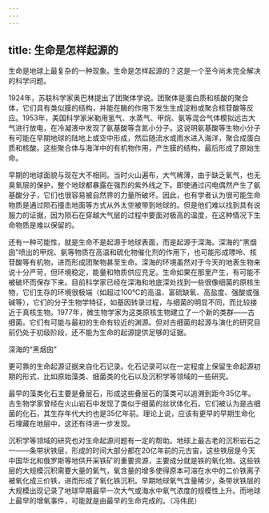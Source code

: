```yaml
---
---
---
```

title: 生命是怎样起源的
---




生命是地球上最复杂的一种现象。生命是怎样起源的？这是一个至今尚未完全解决的科学问题。

1924年，苏联科学家奥巴林提出了团聚体学说。团聚体是蛋白质和核酸的聚合体，它们具有类似膜的结构，并能在酶的作用下发生生成淀粉或聚合核苷酸等反应。1953年，美国科学家米勒用氢气、水蒸气、甲烷、氨等混合气体模拟远古大气进行放电，在冷凝液中发现了氨基酸等含氮小分子。这说明氨基酸等生物小分子有可能在早期地球的陆地上或空中形成，然后随流水或雨水进入海洋，聚合成蛋白质和核酸。这些聚合体与海洋中的有机物作用，产生膜的结构，最后形成了原始生命。

早期的地球面貌与现在大不相同。当时火山遍布，大气稀薄，由于缺乏氧气，也无臭氧层的保护，整个地球都暴露在强烈的紫外线之下。即使通过闪电偶然产生了氨基酸分子，它们也很容易被自然界的力量所破坏。因此，也有学者认为很可能生命物质是通过陨石撞击地面等方式从外太空被带到地球的。但是他们难以找到具有说服力的证据，因为陨石在穿越大气层的过程中要面对极高的温度，在这种情况下生命物质是难以保留的。

还有一种可能性，就是生命不是起源于地球表面，而是起源于深海。深海的“黑烟囱”喷出的甲烷、氨等物质在高温和硫化物催化剂的作用下，也可能形成嘌呤、核苷酸等有机物，进而形成团聚物甚至生命。深海的环境虽然对于今天的地表生物来说十分严苛，但环境稳定，能量和物质供应充足。生命如果在那里产生，有可能不被破坏而保存下来。目前科学家已经在深海和地底深处找到一些很像细菌的原核生物，它们生存的环境很极端（如超过100℃的高温、富硫缺氧、高盐度、强酸或强碱等），它们的分子生物学特征，如基因转录过程，与细菌的明显不同，而比较接近于真核生物。1977年，微生物学家为这类原核生物建立了一个新的类群——古细菌。它们有可能与最初的生命有较近的渊源。但对古细菌的起源与演化的研究目前仍处于初级阶段，还不能为生命的起源提供足够的证据。

深海的“黑烟囱”



更可靠的生命起源证据来自化石记录。化石记录可以在一定程度上保留生命起源初期的形式，比如原始藻类、细菌类的化石以及沉积学等领域的一些研究。

最早的藻类化石主要是叠层石，形成这些叠层石的藻类可以追溯到距今35亿年。古生物学家曾经在火山岩石中发现了类似于细菌的丝状体化石，它们被认为是古细菌的化石，其生存年代大约也是35亿年前。理论上说，应该有更早的早期生命化石埋藏在地层中，这还有待进一步发现。

沉积学等领域的研究也对生命起源问题有一定的帮助。地球上最古老的沉积岩石之一——条带状铁层，形成的时间大部分都在20亿年前的元古宙，这些铁层是今天中国华北和俄罗斯等地供开采铁矿的重要资源，主要成分就是铁的氧化物。这些铁层的大规模沉积需要大量的氧气，氧含量的增多使得原本可溶在水中的二价铁离子被氧化成三价铁，进而形成了氧化铁沉积。早期地球氧气含量稀少，条带状铁层的大规模出现记录了地球早期最早一次大气或海水中氧气浓度的规模性上升。而地球上最早的增氧事件，可能就是由最早的生命完成的。（冯伟民）
